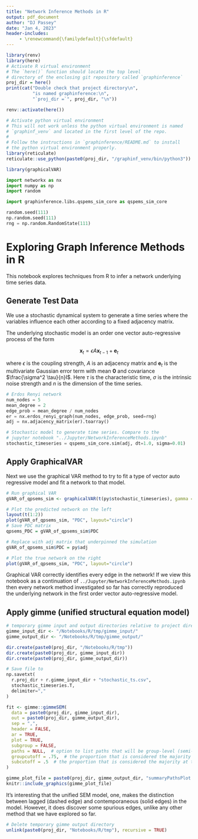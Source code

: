 ```yaml
---
title: "Network Inference Methods in R"
output: pdf_document
author: "DJ Passey"
date: "Jan 4, 2023"
header-includes:
     - \renewcommand{\familydefault}{\sfdefault}
---
```

```r
library(renv)
library(here)
# Activate R virtual environment
# The `here()` function should locate the top level
# directory of the enclosing git repository called `graphinference`
proj_dir = here()
print(cat("Double check that project directory\n",
          "is named graphinference:\n", 
          "`proj_dir =`", proj_dir, "\n"))

renv::activate(here())

# Activate python virtual environment
# This will not work unless the python virtual environment is named
# `graphinf_venv` and located in the first level of the repo.
#
# Follow the instructions in `graphinference/README.md` to install
# the python virtual environment properly.
library(reticulate)
reticulate::use_python(paste0(proj_dir, "/graphinf_venv/bin/python3"))

library(graphicalVAR)
```
```python
import networkx as nx
import numpy as np
import random

import graphinference.libs.qspems_sim_core as qspems_sim_core

random.seed(111)
np.random.seed(111)
rng = np.random.RandomState(111)
```

# Exploring Graph Inference Methods in R

This notebook explores techniques from R to infer a network underlying
time series data.

## Generate Test Data

We use a stochastic dynamical system to generate a time series where the variables influence each other according to a fixed adjacency matrix.

The underlying stochastic model is an order one vector auto-regressive process of the form

$$
\mathbf{x}_t = \epsilon A \mathbf{x}_{t-1} + \mathbf{e}_t
$$

where $\epsilon$ is the coupling strength, $A$ is an adjacency matrix and $\mathbf{e}_t$ is the multivariate Gaussian error term with mean $\mathbf{0}$ and covariance $\frac{\sigma^2 \tau}{n}I$. Here $\tau$ is the  characteristic time, $\sigma$ is the intrinsic noise strength and $n$ is the dimension of the time series.

```python
# Erdos Renyi network
num_nodes = 5
mean_degree = 2
edge_prob = mean_degree / num_nodes
er = nx.erdos_renyi_graph(num_nodes, edge_prob, seed=rng)
adj = nx.adjacency_matrix(er).toarray()

# Stochastic model to generate time series. Compare to the
# jupyter notebook "../Jupyter/NetworkInferenceMethods.ipynb"
stochastic_timeseries = qspems_sim_core.sim(adj, dt=1.0, sigma=0.01)
```

## Apply GraphicalVAR

Next we use the graphical VAR method to try to fit a type of vector auto
regressive model and fit a network to that model.

```r
# Run graphical VAR
gVAR_of_qpsems_sim <- graphicalVAR(t(py$stochastic_timeseries), gamma = 0)

# Plot the predicted network on the left
layout(t(1:2))
plot(gVAR_of_qpsems_sim, "PDC", layout="circle")
# Save PDC matrix
qpsems_PDC = gVAR_of_qpsems_sim$PDC

# Replace with adj matrix that underpinned the simulation
gVAR_of_qpsems_sim$PDC = py$adj

# Plot the true network on the right
plot(gVAR_of_qpsems_sim, "PDC", layout="circle")
```

Graphical VAR correctly identifies every edge in the network! If we view this notebook as a continuation of `../Jupyter/NetworkInferenceMethods.ipynb` then every network method investigated so far has correctly reproduced the underlying network in the first order vector auto-regressive model.

## Apply gimme (unified structural equation model)

```r
# temporary gimme input and output directories relative to project directory
gimme_input_dir <- "/Notebooks/R/tmp/gimme_input/"
gimme_output_dir <- "/Notebooks/R/tmp/gimme_output/"

dir.create(paste0(proj_dir, "/Notebooks/R/tmp"))
dir.create(paste0(proj_dir, gimme_input_dir))
dir.create(paste0(proj_dir, gimme_output_dir))
```

```python
# Save file to 
np.savetxt(
  r.proj_dir + r.gimme_input_dir + "stochastic_ts.csv", 
  stochastic_timeseries.T, 
  delimiter=","
)
```

```r
fit <- gimme::gimmeSEM(
  data = paste0(proj_dir, gimme_input_dir),
  out = paste0(proj_dir, gimme_output_dir),
  sep = ",",
  header = FALSE,
  ar = TRUE,
  plot = TRUE,
  subgroup = FALSE,
  paths = NULL,  # option to list paths that will be group-level (semi-confirmatory)
  groupcutoff = .75,  # the proportion that is considered the majority at the group level
  subcutoff = .5  # the proportion that is considered the majority at the subgroup level
)
```


```r
gimme_plot_file = paste0(proj_dir, gimme_output_dir, "summaryPathsPlot.pdf")
knitr::include_graphics(gimme_plot_file)
```

It's interesting that the unified SEM model, one, makes the distinction between lagged (dashed edge) and contemporaneous (solid edges) in the model. However, it does discover some spurious edges, unlike any other method that we have explored so far.

```r
# Delete temporary gimme output directory
unlink(paste0(proj_dir, "Notebooks/R/tmp"), recursive = TRUE)
```